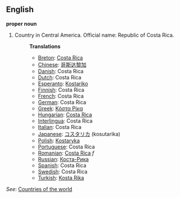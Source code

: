 ==English==

'''proper noun'''

# Country in Central America. Official name: Republic of Costa Rica.
#:'''Translations'''
#:*[[Breton]]: [[Costa Rica]]
#:*[[Chinese]]: [[哥斯达黎加]]
#:*[[Danish]]: Costa Rica
#:*[[Dutch]]: Costa Rica
#:*[[Esperanto]]: [[Kostariko]]
#:*[[Finnish]]: Costa Rica
#:*[[French]]: Costa Rica
#:*[[German]]: Costa Rica
#:*[[Greek]]: [[Κόστα Ρίκα]]
#:*[[Hungarian]]: [[Costa Rica]]
#:*[[Interlingua]]: Costa Rica
#:*[[Italian]]: Costa Rica
#:*[[Japanese]]: [[コスタリカ]] (kosutarika)
#:*[[Polish]]: [[Kostaryka]]
#:*[[Portuguese]]: Costa Rica
#:*[[Romanian]]: [[Costa Rica]] ''f''
#:*[[Russian]]: [[Коста-Рика]]
#:*[[Spanish]]: Costa Rica
#:*[[Swedish]]: Costa Rica
#:*[[Turkish]]: [[Kosta Rika]]

''See'': [[Countries of the world]]